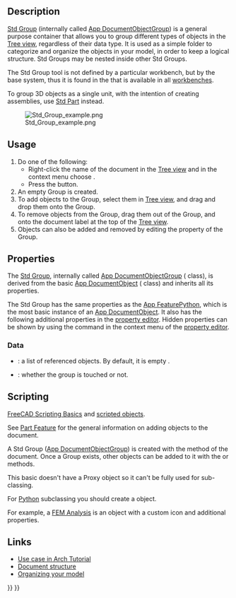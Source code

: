 <languages/>
<translate>

<!--T:19-->
{{Docnav
|[[Part_DatumPoint|Part DatumPoint]]
|[[Std_LinkMake|LinkMake]]
|[[Std_Base|Std Base]]
|IconL=Part_DatumPoint.svg
|IconR=Std_LinkMake.svg
|IconC=Freecad.svg
}}

<!--T:1-->
{{GuiCommand
|Name=Std Group
|MenuLocation=[[Tree_view|Tree view]] → Right click on the document name → Create group
|Workbenches=All
|Shortcut=
|Version=
|SeeAlso=[[Std_Part|Std Part]], [[Draft_SelectGroup|Draft SelectGroup]], [[Draft_AddToGroup|Draft AddToGroup]]
}}

==Description== <!--T:2-->

<!--T:3-->
[[Std_Group|Std Group]] (internally called [[App_DocumentObjectGroup|App DocumentObjectGroup]]) is a general purpose container that allows you to group different types of objects in the [[Tree_view|Tree view]], regardless of their data type. It is used as a simple folder to categorize and organize the objects in your model, in order to keep a logical structure. Std Groups may be nested inside other Std Groups.

<!--T:27-->
The Std Group tool is not defined by a particular workbench, but by the base system, thus it is found in the {{MenuCommand|structure toolbar}} that is available in all [[Workbenches|workbenches]].

<!--T:28-->
To group 3D objects as a single unit, with the intention of creating assemblies, use [[Std_Part|Std Part]] instead.

<!--T:7-->
[[File:Std_Group_example.png]]

<!--T:29-->
{{Caption|Various elements inside Std Groups in the tree view.}}

==Usage== <!--T:4-->

<!--T:5-->
# Do one of the following:
#* Right-click the name of the document in the [[Tree_view|Tree view]] and in the context menu choose {{MenuCommand|Create group...}}.
#* Press the {{Button|[[Image:Std_Group.svg|16px]] [[Std_Group|Create group]]}} button.
# An empty Group is created.
# To add objects to the Group, select them in [[Tree_view|Tree view]], and drag and drop them onto the Group.
# To remove objects from the Group, drag them out of the Group, and onto the document label at the top of the [[Tree_view|Tree view]].
# Objects can also be added and removed by editing the {{PropertyData|Group}} property of the Group.

==Properties== <!--T:10-->

<!--T:32-->
The [[Std_Group|Std Group]], internally called [[App_DocumentObjectGroup|App DocumentObjectGroup]] ({{incode|App::DocumentObjectGroup}} class), is derived from the basic [[App_DocumentObject|App DocumentObject]] ({{incode|App::DocumentObject}} class) and inherits all its properties.

<!--T:33-->
The Std Group has the same properties as the [[App_FeaturePython#Properties|App FeaturePython]], which is the most basic instance of an [[App_DocumentObject|App DocumentObject]]. It also has the following additional properties in the [[Property_editor|property editor]]. Hidden properties can be shown by using the {{MenuCommand|Show hidden}} command in the context menu of the [[Property_editor|property editor]].

=== Data === <!--T:35-->

<!--T:36-->
{{TitleProperty|Base}}

<!--T:11-->
* {{PropertyData|Group|LinkList}}: a list of referenced objects. By default, it is empty {{value|[]}}.
* {{PropertyData|_ Group Touched|Bool|Hidden}}: whether the group is touched or not.

==Scripting== <!--T:12-->

<!--T:13-->
{{Emphasis|See also:}} [[FreeCAD_Scripting_Basics|FreeCAD Scripting Basics]] and [[Scripted_objects|scripted objects]].

<!--T:44-->
See [[Part_Feature|Part Feature]] for the general information on adding objects to the document.

<!--T:45-->
A Std Group ([[App_DocumentObjectGroup|App DocumentObjectGroup]]) is created with the {{incode|addObject()}} method of the document. Once a Group exists, other objects can be added to it with the {{incode|addObject()}} or {{incode|addObjects()}} methods.

</translate>
{{Code|code=
import FreeCAD as App

doc = App.newDocument()
group = App.ActiveDocument.addObject("App::DocumentObjectGroup", "Group")

obj1 = App.ActiveDocument.addObject("PartDesign::Body", "Body")
obj2 = App.ActiveDocument.addObject("Part::Box", "Box")

group.addObjects([obj1, obj2])
App.ActiveDocument.recompute()
}}
<translate>

<!--T:46-->
This basic {{incode|App::DocumentObjectGroup}} doesn't have a Proxy object so it can't be fully used for sub-classing.

<!--T:47-->
For [[Python|Python]] subclassing you should create a {{incode|App::DocumentObjectGroupPython}} object.

</translate>
{{Code|code=
import FreeCAD as App

doc = App.newDocument()
obj = App.ActiveDocument.addObject("App::DocumentObjectGroupPython", "Name")
obj.Label = "Custom label"
}}
<translate>

<!--T:48-->
For example, a [[FEM Analysis|FEM Analysis]] is an {{incode|App::DocumentObjectGroupPython}} object with a custom icon and additional properties.

==Links== <!--T:16-->

<!--T:17-->
* [[Arch tutorial#Organizing your model|Use case in Arch Tutorial]]
* [[Document_structure|Document structure]]
* [http://www.freecadweb.org/wiki/index.php?title=Arch_tutorial#Organizing_your_model Organizing your model]


<!--T:20-->
{{Docnav
|[[Part_DatumPoint|Part DatumPoint]]
|[[Std_LinkMake|LinkMake]]
|[[Std_Base|Std Base]]
|IconL=Part_DatumPoint.svg
|IconR=Std_LinkMake.svg
|IconC=Freecad.svg
}}

</translate>
{{Std_Base_navi{{#translation:}}}}
{{Userdocnavi{{#translation:}}}}